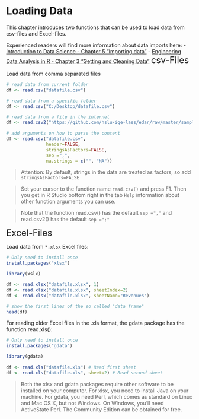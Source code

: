 # Loading Data
This chapter introduces two functions that can be used to load data from csv-files and Excel-files.

Experienced readers will find more information about data imports here:
- <a href="https://rafalab.github.io/dsbook/importing-data.html" target="_blank">Introduction to Data Science - Chapter 5 "Importing data"</a>
- <a href="https://smogdr.github.io/edar_coursebook/rprog2.html" target="_blank">Engineering Data Analysis in R - Chapter 3 "Getting and Cleaning Data"</a>
<font size="5">csv-Files</font>

Load data from comma separated files

```r
# read data from current folder
df <- read.csv("datafile.csv")

# read data from a specific folder
df <- read.csv("C:/Desktop/datafile.csv")

# read data from a file in the internet
df <- read.csv2("https://github.com/hslu-ige-laes/edar/raw/master/sampleData/flatElectricity.csv")

# add arguments on how to parse the content
df <- read.csv("datafile.csv",
               header=FALSE,
               stringsAsFactors=FALSE,
               sep =",",
               na.strings = c("", "NA"))
```

> Attention: By default, strings in the data are treated as factors, so add `stringsAsFactors=FALSE`

> Set your cursor to the function name `read.csv()` and press F1. Then you get in R Studio bottom right in the tab `Help` information about other function arguments you can use.

> Note that the function read.csv() has the default `sep =","` and read.csv2() has the default `sep =";"`


<font size="5">Excel-Files</font>

Load data from `*.xlsx` Excel files:

```r
# Only need to install once
install.packages("xlsx")

library(xslx)

df <- read.xlsx("datafile.xlsx", 1)
df <- read.xlsx("datafile.xlsx", sheetIndex=2)
df <- read.xlsx("datafile.xlsx", sheetName="Revenues")

# show the first lines of the so called "data frame"
head(df)
```

For reading older Excel files in the .xls format, the gdata package has the function read.xls():
```r
# Only need to install once
install.packages("gdata")

library(gdata)

df <- read.xls("datafile.xls") # Read first sheet
df <- read.xls("datafile.xls", sheet=2) # Read second sheet
```

> Both the xlsx and gdata packages require other software to be installed on your computer. For xlsx, you need to install Java on your machine. For gdata, you need Perl, which comes as standard on Linux and Mac OS X, but not Windows. On Windows, you’ll need ActiveState Perl. The Community Edition can be obtained for free.

